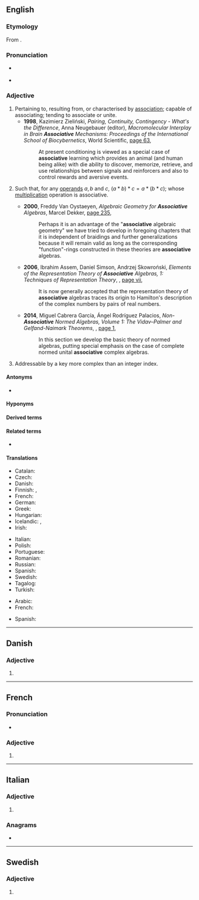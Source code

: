 ==English==

===Etymology===
{{PIE root|en|sekʷ|id=follow}}
From {{suffix|en|associate|ive}}.

===Pronunciation===
* {{a|US}} {{IPA|/əˈsoʊ.ʃi.ə.tɪv/|/əˈsoʊ.si.ə.tɪv/|lang=en}}
* {{audio|En-us-associative.ogg|Audio (US)|lang=en}}

===Adjective===
{{en-adj}}

# Pertaining to, resulting from, or characterised by [[association]]; capable of associating; tending to associate or unite.
#* '''1998''', Kazimierz Zieliński, ''Pairing, Continuity, Contingency - What's the Difference'', Anna Neugebauer (editor), ''Macromolecular Interplay in Brain '''Associative''' Mechanisms: Proceedings of the International School of Biocybernetics'', World Scientific, [https://books.google.com.au/books?id=vQGJkpdPuKwC&pg=PA63&dq=%22associative%22&hl=en&sa=X&ved=0ahUKEwjG_OvZnJvbAhUExWMKHe6LDIgQ6AEIpgIwLQ#v=onepage&q=%22associative%22&f=false page 63],
#*: At present conditioning is viewed as a special case of '''associative''' learning which provides an animal (and human being alike) with die ability to discover, memorize, retrieve, and use relationships between signals and reinforcers and also to control rewards and aversive events.
# {{lb|en|algebra|of a [[binary operator]] <math>*</math>}} Such that, for any [[operand]]s <math>a, b</math> and <math>c</math>, <math>(a * b) * c = a * (b * c)</math>; {{lb|en|of a [[ring]], etc.}} whose [[multiplication]] operation is associative.
#* '''2000''', Freddy Van Oystaeyen, ''Algebraic Geometry for '''Associative''' Algebras'', Marcel Dekker, [https://books.google.com.au/books?id=0XBJwWI8nSkC&pg=PA235&dq=%22associative%22&hl=en&sa=X&ved=0ahUKEwjG_OvZnJvbAhUExWMKHe6LDIgQ6AEI8AEwJA#v=onepage&q=%22associative%22&f=false page 235],
#*: Perhaps it is an advantage of the "'''associative''' algebraic geometry" we have tried to develop in foregoing chapters that it is independent of braidings and further generalizations because it will remain valid as long as the corresponding "function"-rings constructed in these theories are '''associative''' algebras.
#* '''2006''', Ibrahim Assem, Daniel Simson, Andrzej Skowroński, ''Elements of the Representation Theory of '''Associative''' Algebras, 1: Techniques of Representation Theory'', {{w|Cambridge University Press}}, [https://books.google.com.au/books?id=ayNHpi3tYhQC&pg=PR7&dq=%22associative%22&hl=en&sa=X&ved=0ahUKEwjG_OvZnJvbAhUExWMKHe6LDIgQ6AEIuQIwMA#v=onepage&q=%22associative%22&f=false page vii],
#*: It is now generally accepted that the representation theory of '''associative''' algebras traces its origin to Hamilton's description of the complex numbers by pairs of real numbers.
#* '''2014''', Miguel Cabrera García, Ángel Rodríguez Palacios, ''Non-'''Associative''' Normed Algebras, Volume 1: The Vidav–Palmer and Gelfand-Naimark Theorems'', {{w|Cambridge University Press}}, [https://books.google.com.au/books?id=NacdBAAAQBAJ&pg=PA1&dq=%22associative%22&hl=en&sa=X&ved=0ahUKEwjG_OvZnJvbAhUExWMKHe6LDIgQ6AEIwwEwHA#v=onepage&q=%22associative%22&f=false page 1],
#*: In this section we develop the basic theory of normed algebras, putting special emphasis on the case of complete normed unital '''associative''' complex algebras.
# {{lb|en|computing}} Addressable by a key more complex than an integer index.
#: {{ux|en|Awk's '''associative''' arrays may be indexed by strings.}}
#: {{ux|en|'''Associative''' memories were once given considerable attention.}}

====Antonyms====
* {{l|en|antiassociative}}

====Hyponyms====
{{hyp2
|left-associative
|right-associative
|lang=en}}

====Derived terms====
{{der2
|associativity
|preassociative
|lang=en}}

====Related terms====
* {{l|en|associative array}}

====Translations====
{{trans-top|algebraic property of an operator}}
* Catalan: {{t|ca|associatiu}}
* Czech: {{t|cs|asociativní}}
* Danish: {{t|da|associativ}}
* Finnish: {{t|fi|assosiatiivinen}}, {{t+|fi|liitännäinen}}
* French: {{t+|fr|associatif}}
* German: {{t+|de|assoziativ}}
* Greek: {{t+|el|προσεταιριστικός}}
* Hungarian: {{t+|hu|asszociatív}}
* Icelandic: {{t|is|tenginn|m}}, {{t|is|tengi-}}
* Irish: {{t|ga|comhthiomsaitheach}}
{{trans-mid}}
* Italian: {{t+|it|associativo}}
* Polish: {{t+|pl|łączny}}
* Portuguese: {{t|pt|associativo}}
* Romanian: {{t+|ro|asociativ}}
* Russian: {{t+|ru|ассоциати́вный}}
* Spanish: {{t|es|asociativo}}
* Swedish: {{t+|sv|associativ}}
* Tagalog: {{t|tl|ugnayin}}
* Turkish: {{t|tr|birleşmeli}}
{{trans-bottom}}

{{checktrans-top}}
* Arabic: {{t+check|ar|تَجْمِيعِيَّة}}
* French: {{t+check|fr|associatif}}
{{trans-mid}}
* Spanish: {{t-check|es|asociativo}}
{{trans-bottom}}

----

==Danish==

===Adjective===
{{head|da|adjective form}}

# {{neuter of|associativ|lang=da}}

----

==French==

===Pronunciation===
* {{IPA|/a.sɔ.sja.tiv/|lang=fr}}

===Adjective===
{{head|fr|adjective form}}

# {{inflection of|associatif||f|s|lang=fr}}

----

==Italian==

===Adjective===
{{head|it|adjective form|g=f-p}}

# {{it-adj form of|associativo|f|pl}}

===Anagrams===
* {{anagrams|it|associatevi}}

----

==Swedish==

===Adjective===
{{head|sv|adjective form}}

# {{sv-adj-form-abs-def-m|associativ}}